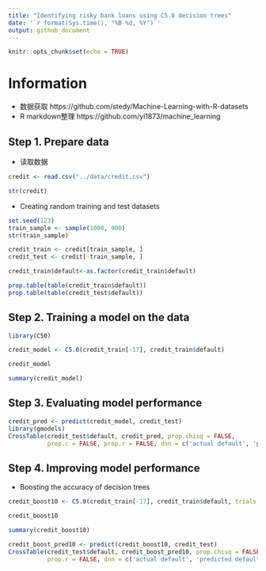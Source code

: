 ```yaml
---
title: "Identifying risky bank loans using C5.0 decision trees"
date: '`r format(Sys.time(), "%B %d, %Y")`'
output: github_document
---
```



```r
knitr::opts_chunk$set(echo = TRUE)
```

# Information
* 数据获取 https://github.com/stedy/Machine-Learning-with-R-datasets
* R markdown整理 https://github.com/yi1873/machine_learning

## Step 1. Prepare data

* 读取数据
```r
credit <- read.csv("../data/credit.csv")

str(credit)
```

* Creating random training and test datasets
```r
set.seed(123) 
train_sample <- sample(1000, 900)
str(train_sample)

credit_train <- credit[train_sample, ] 
credit_test <- credit[-train_sample, ]

credit_train$default<-as.factor(credit_train$default)

prop.table(table(credit_train$default))
prop.table(table(credit_test$default))

```

## Step 2. Training a model on the data
```r
library(C50)

credit_model <- C5.0(credit_train[-17], credit_train$default)

credit_model

summary(credit_model)
```

## Step 3. Evaluating model performance
```r
credit_pred <- predict(credit_model, credit_test)
library(gmodels) 
CrossTable(credit_test$default, credit_pred, prop.chisq = FALSE, 
           prop.c = FALSE, prop.r = FALSE, dnn = c('actual default', 'predicted default'))

```

## Step 4. Improving model performance

* Boosting the accuracy of decision trees
```r
credit_boost10 <- C5.0(credit_train[-17], credit_train$default, trials = 10)

credit_boost10

summary(credit_boost10)

credit_boost_pred10 <- predict(credit_boost10, credit_test) 
CrossTable(credit_test$default, credit_boost_pred10, prop.chisq = FALSE, prop.c = FALSE, 
           prop.r = FALSE, dnn = c('actual default', 'predicted default'))
```


